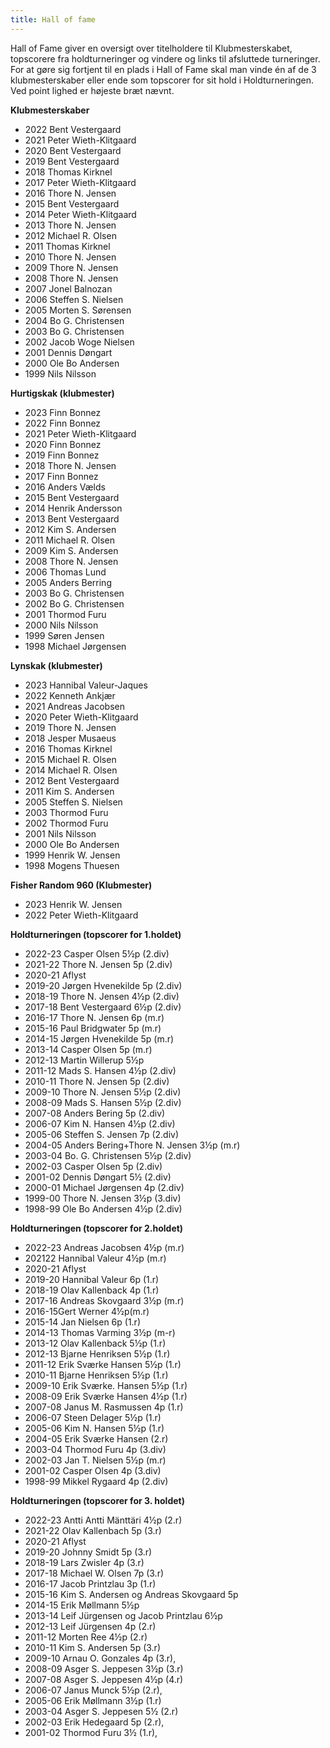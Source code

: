 ```yaml
---  
title: Hall of fame  
---  
```

Hall of Fame giver en oversigt over titelholdere til Klubmesterskabet, topscorere fra holdturneringer og vindere og links til afsluttede turneringer.  
For at gøre sig fortjent til en plads i Hall of Fame skal man vinde én af de 3 klubmesterskaber eller ende som topscorer for sit hold i Holdturneringen.  
Ved point lighed er højeste bræt nævnt.  
   
**Klubmesterskaber**  
* 2022 Bent Vestergaard  
* 2021 Peter Wieth-Klitgaard  
* 2020 Bent Vestergaard  
* 2019 Bent Vestergaard  
* 2018 Thomas Kirknel  
* 2017 Peter Wieth-Klitgaard  
* 2016 Thore N. Jensen  
* 2015 Bent Vestergaard  
* 2014 Peter Wieth-Klitgaard  
* 2013 Thore N. Jensen  
* 2012 Michael R. Olsen  
* 2011 Thomas Kirknel  
* 2010 Thore N. Jensen  
* 2009 Thore N. Jensen  
* 2008 Thore N. Jensen  
* 2007 Jonel Balnozan  
* 2006 Steffen S. Nielsen  
* 2005 Morten S. Sørensen  
* 2004 Bo G. Christensen  
* 2003 Bo G. Christensen  
* 2002 Jacob Woge Nielsen  
* 2001 Dennis Døngart  
* 2000 Ole Bo Andersen  
* 1999 Nils Nilsson  

**Hurtigskak (klubmester)**  
* 2023 Finn Bonnez  
* 2022 Finn Bonnez  
* 2021 Peter Wieth-Klitgaard  
* 2020 Finn Bonnez  
* 2019 Finn Bonnez  
* 2018 Thore N. Jensen  
* 2017 Finn Bonnez  
* 2016 Anders Vælds  
* 2015 Bent Vestergaard  
* 2014 Henrik Andersson  
* 2013 Bent Vestergaard  
* 2012 Kim S. Andersen  
* 2011 Michael R. Olsen  
* 2009 Kim S. Andersen  
* 2008 Thore N. Jensen  
* 2006 Thomas Lund  
* 2005 Anders Berring  
* 2003 Bo G. Christensen  
* 2002 Bo G. Christensen  
* 2001 Thormod Furu  
* 2000 Nils Nilsson  
* 1999 Søren Jensen  
* 1998 Michael Jørgensen  

**Lynskak (klubmester)**  
* 2023  Hannibal Valeur-Jaques  
* 2022 Kenneth Ankjær  
* 2021 Andreas Jacobsen  
* 2020 Peter Wieth-Klitgaard  
* 2019 Thore N. Jensen  
* 2018 Jesper Musaeus  
* 2016 Thomas Kirknel  
* 2015 Michael R. Olsen  
* 2014 Michael R. Olsen  
* 2012 Bent Vestergaard  
* 2011 Kim S. Andersen  
* 2005 Steffen S. Nielsen  
* 2003 Thormod Furu  
* 2002 Thormod Furu  
* 2001 Nils Nilsson  
* 2000 Ole Bo Andersen  
* 1999 Henrik W. Jensen  
* 1998 Mogens Thuesen  

**Fisher Random 960 (Klubmester)**  
* 2023 Henrik W. Jensen  
* 2022 Peter Wieth-Klitgaard  

**Holdturneringen (topscorer for 1.holdet)**  
* 2022-23 Casper Olsen 5½p (2.div)  
* 2021-22 Thore N. Jensen 5p (2.div)  
* 2020-21 Aflyst  
* 2019-20 Jørgen Hvenekilde 5p (2.div)  
* 2018-19 Thore N. Jensen 4½p (2.div)  
* 2017-18 Bent Vestergaard 6½p (2.div)  
* 2016-17 Thore N. Jensen 6p (m.r)  
* 2015-16 Paul Bridgwater 5p (m.r)  
* 2014-15 Jørgen Hvenekilde 5p (m.r)  
* 2013-14 Casper Olsen 5p (m.r)  
* 2012-13 Martin Willerup 5½p  
* 2011-12 Mads S. Hansen 4½p (2.div)  
* 2010-11 Thore N. Jensen 5p (2.div)  
* 2009-10 Thore N. Jensen 5½p (2.div)  
* 2008-09 Mads S. Hansen 5½p (2.div)  
* 2007-08 Anders Bering 5p (2.div)  
* 2006-07 Kim N. Hansen 4½p (2.div)  
* 2005-06 Steffen S. Jensen 7p (2.div)  
* 2004-05 Anders Bering+Thore N. Jensen 3½p (m.r)  
* 2003-04 Bo. G. Christensen 5½p (2.div)  
* 2002-03 Casper Olsen 5p (2.div)  
* 2001-02 Dennis Døngart 5½ (2.div)  
* 2000-01 Michael Jørgensen 4p (2.div)  
* 1999-00 Thore N. Jensen 3½p (3.div)  
* 1998-99 Ole Bo Andersen 4½p (2.div)  

**Holdturneringen (topscorer for 2.holdet)**  
* 2022-23 Andreas Jacobsen 4½p (m.r)  
* 202122 Hannibal Valeur 4½p (m.r)  
* 2020-21 Aflyst  
* 2019-20 Hannibal Valeur 6p (1.r)  
* 2018-19 Olav Kallenback 4p (1.r)  
* 2017-16 Andreas Skovgaard 3½p (m.r)  
* 2016-15Gert Werner 4½p(m.r)  
* 2015-14 Jan Nielsen 6p (1.r)  
* 2014-13 Thomas Varming 3½p (m-r)  
* 2013-12 Olav Kallenback 5½p (1.r)  
* 2012-13 Bjarne Henriksen 5½p (1.r)  
* 2011-12 Erik Sværke Hansen 5½p (1.r)  
* 2010-11 Bjarne Henriksen 5½p (1.r)  
* 2009-10 Erik Sværke. Hansen 5½p (1.r)  
* 2008-09 Erik Sværke Hansen 4½p (1.r)  
* 2007-08 Janus M. Rasmussen 4p (1.r)  
* 2006-07 Steen Delager 5½p (1.r)  
* 2005-06 Kim N. Hansen 5½p (1.r)  
* 2004-05 Erik Sværke Hansen (2.r)  
* 2003-04 Thormod Furu 4p (3.div)  
* 2002-03 Jan T. Nielsen 5½p (m.r)  
* 2001-02 Casper Olsen 4p (3.div)  
* 1998-99 Mikkel Rygaard 4p (2.div)  

**Holdturneringen (topscorer for 3. holdet)**  
* 2022-23 Antti Antti Mänttäri 4½p (2.r)  
* 2021-22 Olav Kallenbach 5p (3.r)  
* 2020-21 Aflyst  
* 2019-20 Johnny Smidt 5p (3.r)  
* 2018-19 Lars Zwisler 4p (3.r)  
* 2017-18 Michael W. Olsen 7p (3.r)  
* 2016-17 Jacob Printzlau 3p (1.r)  
* 2015-16 Kim S. Andersen og Andreas Skovgaard 5p  
* 2014-15 Erik Møllmann 5½p  
* 2013-14 Leif Jürgensen og Jacob Printzlau 6½p  
* 2012-13 Leif Jürgensen 4p (2.r)  
* 2011-12 Morten Ree 4½p (2.r)  
* 2010-11 Kim S. Andersen 5p (3.r)  
* 2009-10 Arnau O. Gonzales 4p (3.r),  
* 2008-09 Asger S. Jeppesen 3½p (3.r)  
* 2007-08 Asger S. Jeppesen 4½p (4.r)  
* 2006-07 Janus Munck 5½p (2.r),  
* 2005-06 Erik Møllmann 3½p (1.r)  
* 2003-04 Asger S. Jeppesen 5½ (2.r)  
* 2002-03 Erik Hedegaard 5p (2.r),  
* 2001-02 Thormod Furu 3½ (1.r),  